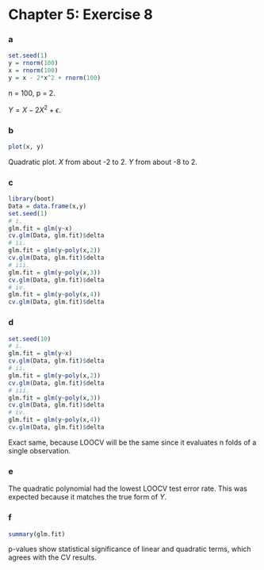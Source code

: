 Chapter 5: Exercise 8
========================================================

### a
```r
set.seed(1)
y = rnorm(100)
x = rnorm(100)
y = x - 2*x^2 + rnorm(100)
```

n = 100, p = 2.

$Y = X - 2 X^2 + \epsilon$.

### b
```r
plot(x, y)
```
Quadratic plot. $X$ from about -2 to 2. $Y$ from about -8 to 2.

### c
```r
library(boot)
Data = data.frame(x,y)
set.seed(1)
# i.
glm.fit = glm(y~x)
cv.glm(Data, glm.fit)$delta
# ii.
glm.fit = glm(y~poly(x,2))
cv.glm(Data, glm.fit)$delta
# iii.
glm.fit = glm(y~poly(x,3))
cv.glm(Data, glm.fit)$delta
# iv.
glm.fit = glm(y~poly(x,4))
cv.glm(Data, glm.fit)$delta
```

### d
```r
set.seed(10)
# i.
glm.fit = glm(y~x)
cv.glm(Data, glm.fit)$delta
# ii.
glm.fit = glm(y~poly(x,2))
cv.glm(Data, glm.fit)$delta
# iii.
glm.fit = glm(y~poly(x,3))
cv.glm(Data, glm.fit)$delta
# iv.
glm.fit = glm(y~poly(x,4))
cv.glm(Data, glm.fit)$delta
```
Exact same, because LOOCV will be the same since it evaluates n folds of a
single observation.

### e
The quadratic polynomial had the lowest LOOCV test error rate. This was
expected because it matches the true form of $Y$.

### f
```r
summary(glm.fit)
```
p-values show statistical significance of linear and quadratic terms, which
agrees with the CV results.


